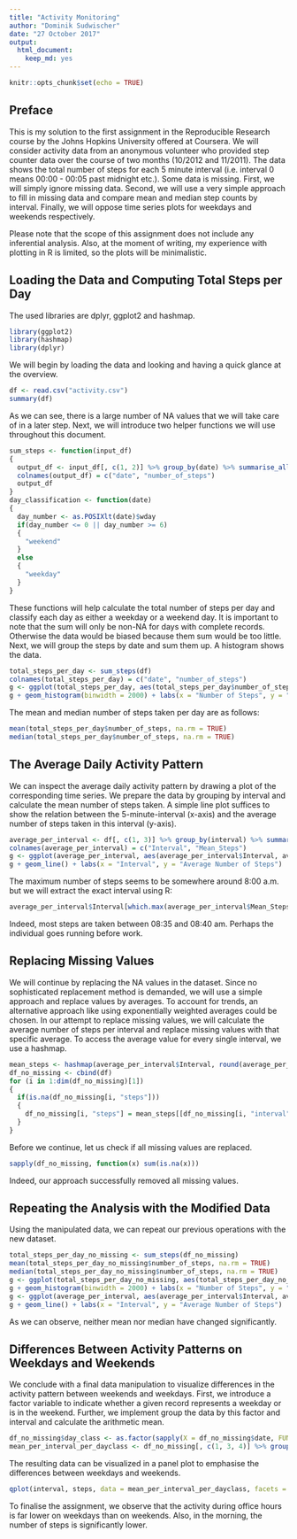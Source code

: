 ```yaml
---
title: "Activity Monitoring"
author: "Dominik Sudwischer"
date: "27 October 2017"
output: 
  html_document: 
    keep_md: yes
---
```


```r
knitr::opts_chunk$set(echo = TRUE)
```

## Preface
This is my solution to the first assignment in the Reproducible Research course by the Johns Hopkins University offered at Coursera. We will consider activity data from an anonymous volunteer who provided step counter data over the course of two months (10/2012 and 11/2011). The data shows the total number of steps for each 5 minute interval (i.e. interval 0 means 00:00 - 00:05 past midnight etc.). Some data is missing. First, we will simply ignore missing data. Second, we will use a very simple approach to fill in missing data and compare mean and median step counts by interval. Finally, we will oppose time series plots for weekdays and weekends respectively.

Please note that the scope of this assignment does not include any inferential analysis. Also, at the moment of writing, my experience with plotting in R is limited, so the plots will be minimalistic.

## Loading the Data and Computing Total Steps per Day
The used libraries are dplyr, ggplot2 and hashmap.
```r
library(ggplot2)
library(hashmap)
library(dplyr)
```
We will begin by loading the data and looking and having a quick glance at the overview. 
```r
df <- read.csv("activity.csv")
summary(df)
```
As we can see, there is a large number of NA values that we will take care of in a later step. Next, we will introduce two helper functions we will use throughout this document.
```r
sum_steps <- function(input_df)
{
  output_df <- input_df[, c(1, 2)] %>% group_by(date) %>% summarise_all(funs(sum))
  colnames(output_df) = c("date", "number_of_steps")
  output_df
}
day_classification <- function(date)
{
  day_number <- as.POSIXlt(date)$wday
  if(day_number <= 0 || day_number >= 6)
  {
    "weekend"
  }
  else
  {
    "weekday"
  }
}
```
These functions will help calculate the total number of steps per day and classify each day as either a weekday or a weekend day. It is important to note that the sum will only be non-NA for days with complete records. Otherwise the data would be biased because them sum would be too little.
Next, we will group the steps by date and sum them up. A histogram shows the data.
```r
total_steps_per_day <- sum_steps(df)
colnames(total_steps_per_day) = c("date", "number_of_steps")
g <- ggplot(total_steps_per_day, aes(total_steps_per_day$number_of_steps))
g + geom_histogram(binwidth = 2000) + labs(x = "Number of Steps", y = "Count")
```
The mean and median number of steps taken per day are as follows:
```r
mean(total_steps_per_day$number_of_steps, na.rm = TRUE)
median(total_steps_per_day$number_of_steps, na.rm = TRUE)
```

## The Average Daily Activity Pattern
We can inspect the average daily activity pattern by drawing a plot of the corresponding time series. We prepare the data by grouping by interval and calculate the mean number of steps taken. A simple line plot suffices to show the relation between the 5-minute-interval (x-axis) and the average number of steps taken in this interval (y-axis).
```r
average_per_interval <- df[, c(1, 3)] %>% group_by(interval) %>% summarise_all(funs(mean), na.rm = TRUE)
colnames(average_per_interval) = c("Interval", "Mean_Steps")
g <- ggplot(average_per_interval, aes(average_per_interval$Interval, average_per_interval$Mean_Steps))
g + geom_line() + labs(x = "Interval", y = "Average Number of Steps")
```
The maximum number of steps seems to be somewhere around 8:00 a.m. but we will extract the exact interval using R:
```r
average_per_interval$Interval[which.max(average_per_interval$Mean_Steps)]
```
Indeed, most steps are taken between 08:35 and 08:40 am. Perhaps the individual goes running before work.

## Replacing Missing Values
We will continue by replacing the NA values in the dataset. Since no sophisticated replacement method is demanded, we will use a simple approach and replace values by averages. To account for trends, an alternative approach like using exponentially weighted averages could be chosen.
In our attempt to replace missing values, we will calculate the average number of steps per interval and replace missing values with that specific average. To access the average value for every single interval, we use a hashmap.
```r
mean_steps <- hashmap(average_per_interval$Interval, round(average_per_interval$Mean_Steps))
df_no_missing <- cbind(df)
for (i in 1:dim(df_no_missing)[1])
{
  if(is.na(df_no_missing[i, "steps"]))
  {
    df_no_missing[i, "steps"] = mean_steps[[df_no_missing[i, "interval"]]]
  }
}
```
Before we continue, let us check if all missing values are replaced.
```r
sapply(df_no_missing, function(x) sum(is.na(x)))
```
Indeed, our approach successfully removed all missing values.

## Repeating the Analysis with the Modified Data
Using the manipulated data, we can repeat our previous operations with the new dataset.
```r
total_steps_per_day_no_missing <- sum_steps(df_no_missing)
mean(total_steps_per_day_no_missing$number_of_steps, na.rm = TRUE)
median(total_steps_per_day_no_missing$number_of_steps, na.rm = TRUE)
g <- ggplot(total_steps_per_day_no_missing, aes(total_steps_per_day_no_missing$number_of_steps))
g + geom_histogram(binwidth = 2000) + labs(x = "Number of Steps", y = "Count")
g <- ggplot(average_per_interval, aes(average_per_interval$Interval, average_per_interval$Mean_Steps))
g + geom_line() + labs(x = "Interval", y = "Average Number of Steps")
```
As we can observe, neither mean nor median have changed significantly. 

## Differences Between Activity Patterns on Weekdays and Weekends
We conclude with a final data manipulation to visualize differences in the activity pattern between weekends and weekdays. First, we introduce a factor variable to indicate whether a given record represents a weekday or is in the weekend. Further, we implement group the data by this factor and interval and calculate the arithmetic mean.
```r
df_no_missing$day_class <- as.factor(sapply(X = df_no_missing$date, FUN = day_classification))
mean_per_interval_per_dayclass <- df_no_missing[, c(1, 3, 4)] %>% group_by(interval, day_class) %>% summarise_all(funs(mean), na.rm = TRUE)
```
The resulting data can be visualized in a panel plot to emphasise the differences between weekdays and weekends.
```r
qplot(interval, steps, data = mean_per_interval_per_dayclass, facets = ~day_class, geom = "line")
```

To finalise the assignment, we observe that the activity during office hours is far lower on weekdays than on weekends. Also, in the morning, the number of steps is significantly lower.